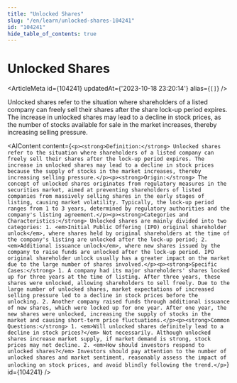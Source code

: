 ```yaml
---
title: "Unlocked Shares"
slug: "/en/learn/unlocked-shares-104241"
id: "104241"
hide_table_of_contents: true
---
```



# Unlocked Shares

<ArticleMeta id={104241} updatedAt={'2023-10-18 23:20:14'} alias={`[]`} />
<div className='border-solid border-b border-t-0 my-4 border-[var(--ifm-color-gray-300)]' />

Unlocked shares refer to the situation where shareholders of a listed company can freely sell their shares after the share lock-up period expires. The increase in unlocked shares may lead to a decline in stock prices, as the number of stocks available for sale in the market increases, thereby increasing selling pressure.

<AIContent content={`<p><strong>Definition:</strong> Unlocked shares refer to the situation where shareholders of a listed company can freely sell their shares after the lock-up period expires. The increase in unlocked shares may lead to a decline in stock prices because the supply of stocks in the market increases, thereby increasing selling pressure.</p><p><strong>Origin:</strong> The concept of unlocked shares originates from regulatory measures in the securities market, aimed at preventing shareholders of listed companies from massively selling shares in the early stages of listing, causing market volatility. Typically, the lock-up period ranges from 1 to 3 years, determined by regulatory authorities and the company's listing agreement.</p><p><strong>Categories and Characteristics:</strong> Unlocked shares are mainly divided into two categories: 1. <em>Initial Public Offering (IPO) original shareholder unlock</em>, where shares held by original shareholders at the time of the company's listing are unlocked after the lock-up period; 2. <em>Additional issuance unlock</em>, where new shares issued by the company to raise funds are unlocked after the lock-up period. IPO original shareholder unlock usually has a greater impact on the market due to the large number of shares involved.</p><p><strong>Specific Cases:</strong> 1. A company had its major shareholders' shares locked up for three years at the time of listing. After three years, these shares were unlocked, allowing shareholders to sell freely. Due to the large number of unlocked shares, market expectations of increased selling pressure led to a decline in stock prices before the unlocking. 2. Another company raised funds through additional issuance of new shares, which were locked up for one year. After one year, the new shares were unlocked, increasing the supply of stocks in the market and causing short-term price fluctuations.</p><p><strong>Common Questions:</strong> 1. <em>Will unlocked shares definitely lead to a decline in stock prices?</em> Not necessarily. Although unlocked shares increase market supply, if market demand is strong, stock prices may not decline. 2. <em>How should investors respond to unlocked shares?</em> Investors should pay attention to the number of unlocked shares and market sentiment, reasonably assess the impact of unlocking on stock prices, and avoid blindly following the trend.</p>`} id={104241} />
